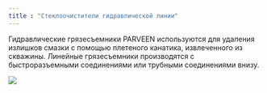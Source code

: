 ```yaml
---
title : "Стеклоочистители гидравлической линии"
---
```


Гидравлические грязесъемники PARVEEN используются для удаления излишков смазки с помощью плетеного канатика, извлеченного из скважины. Линейные грязесъемники производятся с быстроразъемными соединениями или трубными соединениями внизу.

<img src="./wireline-stuffing-boxes.png" />